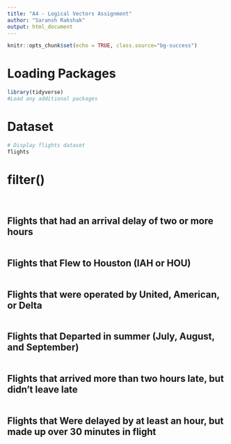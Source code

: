 ```yaml
---
title: "A4 - Logical Vectors Assignment"
author: "Saransh Rakshak"
output: html_document
---
```


```r
knitr::opts_chunk$set(echo = TRUE, class.source="bg-success")
```

# Loading Packages

```r
library(tidyverse)
#Load any additional packages


```

# Dataset

```r
# Display flights dataset
flights

```


# filter()

<br>

## Flights that had an arrival delay of two or more hours

```r

```



## Flights that Flew to Houston (IAH or HOU)

```r

```


## Flights that were operated by United, American, or Delta

```r

```


## Flights that Departed in summer (July, August, and September)

```r

```

## Flights that arrived more than two hours late, but didn’t leave late

```r

```


## Flights that Were delayed by at least an hour, but made up over 30 minutes in flight

```r


```


